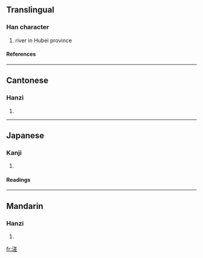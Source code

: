==Translingual==
===Han character===
{{Han char|rn=85|rad=水|as=10|sn=13|four=3811<sub>2</sub>|canj=水廿手一 (ETQM)}}
# river in Hubei province
====References====
{{Han ref|kx=0640.030|dkj=17948|dj=1047.010|hdz=31685.030|uh=6EA0|ud=28320|bh=DE4B|bd=56907}}

----
==Cantonese==
===Hanzi===
{{yue-hanzi|jyut=|y=ja3}}
# {{defn|Cantonese}}

----
==Japanese==
===Kanji===
{{ja-kanji|grade=|rs=水10}}
# {{defn|Japanese}} 
====Readings====
{{ja-readings|on=[[さ]] (sa), [[しゃ]] (sha), [[し]] (shi)|kun=}}

----
==Mandarin==
===Hanzi===
{{cmn-hanzi|pin=[[zhā]] (zha1), [[zhà]] (zha4)|wg=cha<sup>1</sup>, cha<sup>4</sup>}}
# {{defn|Mandarin}}

[[fr:溠]]